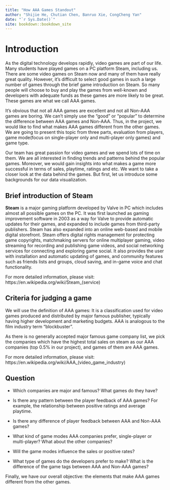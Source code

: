 ```yaml
--- 
title: "How AAA Games Standout"
author: "Shijie He, Chutian Chen, Banruo Xie, CongCheng Yan"
date: "`r Sys.Date()`"
site: bookdown::bookdown_site
---
```


# Introduction

As the digital technology develops rapidly, video games are part of our life. Many students have played games on a PC platform Steam, including us. There are some video games on Steam now and many of them have really great quality. However, it’s difficult to select good games in such a large number of games through the brief game introduction on Steam. So many people will choose to buy and play the games from well-known and developers with adequate funds as these games are more likely to be great. These games are what we call AAA games.

It’s obvious that not all AAA games are excellent and not all Non-AAA games are boring. We can’t simply use the “good” or “popular” to determine the difference between AAA games and Non-AAA. Thus, in the project, we would like to find what makes AAA games different from the other games. We are going to present this topic from three parts, evaluation from players, game mode(focus on single-player only and multi-player only games) and game type.

Our team has great passion for video games and we spend lots of time on them. We are all interested in finding trends and patterns behind the popular games. Moreover, we would gain insights into what makes a game more successful in terms of sales, playtime, ratings and etc. We want to take a closer look at the data behind the games. But first, let us introduce some backgrounds for our data visualization.


## Brief introduction of Steam

**Steam** is a major gaming platform developed by Valve in PC which includes almost all possible games on the PC. It was first launched as gaming improvement software in 2003 as a way for Valve to provide automatic updates for their games, and expanded to include games from third-party publishers. Steam has also expanded into an online web-based and mobile digital storefront. Steam offers digital rights management for protecting game copyrights, matchmaking servers for online multiplayer gaming, video streaming for recording and publishing game videos, and social networking services for connecting and exploring game social. It also provides the user with installation and automatic updating of games, and community features such as friends lists and groups, cloud saving, and in-game voice and chat functionality.

For more detailed information, please visit: https://en.wikipedia.org/wiki/Steam_(service)


## Criteria for judging a game

We will use the definition of AAA games: It is a classification used for video games produced and distributed by major famous publisher, typically having higher development and marketing budgets. AAA is analogous to the film industry term "blockbuster". 

As there is no generally accepted major famous game company list, we pick the companies which have the highest total sales on steam as our AAA companies (top 0.5% in our project), and games of them are AAA games.

For more detailed information, please visit:
https://en.wikipedia.org/wiki/AAA_(video_game_industry)


## Question

- Which companies are major and famous? What games do they have?

- Is there any pattern between the player feedback of AAA games? For example, the relationship between positive ratings and average playtime.

- Is there any difference of player feedback between AAA and Non-AAA games?

- What kind of game modes AAA companies prefer, single-player or multi-player? What about the other companies? 

- Will the game modes influence the sales or positive rates?

- What type of games do the developers prefer to make? What is the difference of the game tags between AAA and Non-AAA games?


Finally, we have our overall objective: the elements that make AAA games different from the other games.

